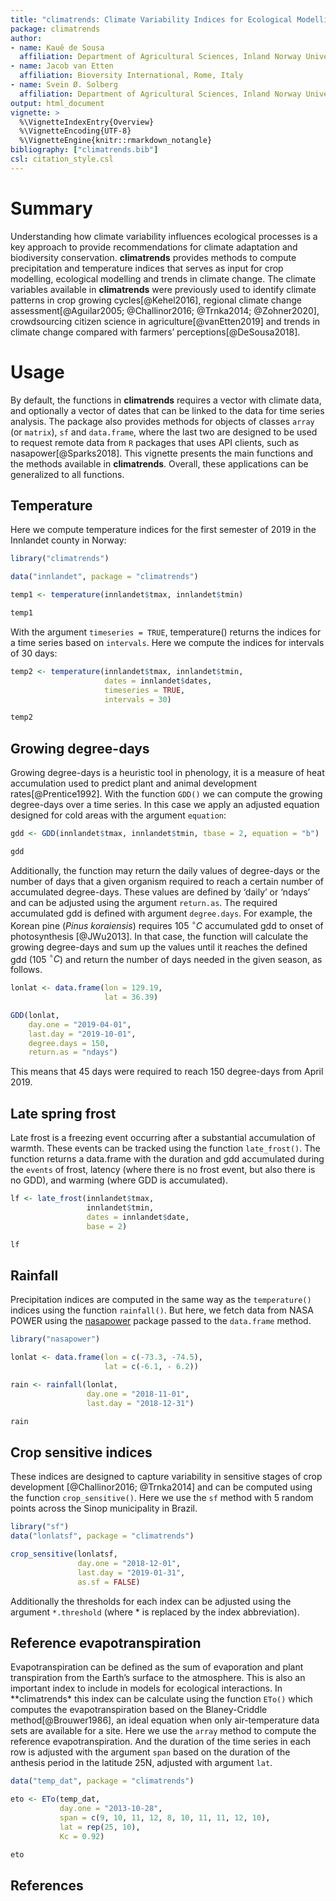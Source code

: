 ```yaml
---
title: "climatrends: Climate Variability Indices for Ecological Modelling"
package: climatrends
author:
- name: Kauê de Sousa
  affiliation: Department of Agricultural Sciences, Inland Norway University, Hamar, Norway; and Bioversity International, Rome, Italy
- name: Jacob van Etten 
  affiliation: Bioversity International, Rome, Italy
- name: Svein Ø. Solberg 
  affiliation: Department of Agricultural Sciences, Inland Norway University, Hamar, Norway
output: html_document
vignette: >
  %\VignetteIndexEntry{Overview}
  %\VignetteEncoding{UTF-8}
  %\VignetteEngine{knitr::rmarkdown_notangle}
bibliography: ["climatrends.bib"]
csl: citation_style.csl
---
```


# Summary

Understanding how climate variability influences ecological processes is a key approach to provide recommendations for climate adaptation and biodiversity conservation. **climatrends** provides methods to compute precipitation and temperature indices that serves as input for crop modelling, ecological modelling and trends in climate change. The climate variables available in **climatrends** were previously used to identify climate patterns in crop growing cycles[@Kehel2016], regional climate change assessment[@Aguilar2005; @Challinor2016; @Trnka2014; @Zohner2020], crowdsourcing citizen science in agriculture[@vanEtten2019] and trends in climate change compared with farmers' perceptions[@DeSousa2018].

# Usage

By default, the functions in **climatrends** requires a vector with climate data, and optionally a vector of dates that can be linked to the data for time series analysis. The package also provides methods for objects of classes `array` (or `matrix`), `sf` and `data.frame`, where the last two are designed to be used to request remote data from `R` packages that uses API clients, such as nasapower[@Sparks2018]. This vignette presents the main functions and the methods available in **climatrends**. Overall, these applications can be generalized to all functions.

## Temperature 

Here we compute temperature indices for the first semester of 2019 in the Innlandet county in Norway:

```r
library("climatrends")

data("innlandet", package = "climatrends")

temp1 <- temperature(innlandet$tmax, innlandet$tmin)

temp1

```

With the argument `timeseries = TRUE`, temperature() returns the indices for a time series based on `intervals`. Here we compute the indices for intervals of 30 days:

```r
temp2 <- temperature(innlandet$tmax, innlandet$tmin,
                     dates = innlandet$dates,
                     timeseries = TRUE, 
                     intervals = 30)

temp2
```

## Growing degree-days 

Growing degree-days is a heuristic tool in phenology, it is a measure of heat accumulation used to predict plant and animal development rates[@Prentice1992]. With the function `GDD()` we can compute the growing degree-days over a time series. In this case we apply an adjusted equation designed for cold areas with the argument `equation`:

```r
gdd <- GDD(innlandet$tmax, innlandet$tmin, tbase = 2, equation = "b")

gdd
```

Additionally, the function may return the daily values of degree-days or the number of days that a given organism required to reach a certain number of accumulated degree-days. These values are defined by 'daily' or 'ndays' and can be adjusted using the argument `return.as`. The required accumulated gdd is defined with argument `degree.days`. For example, the Korean pine (*Pinus koraiensis*) requires 105 $^\circ C$ accumulated gdd to onset of photosynthesis [@JWu2013]. In that case, the function will calculate the growing degree-days and sum up the values until it reaches the defined gdd (105 $^\circ C$) and return the number of days needed in the given season, as follows.

```r
lonlat <- data.frame(lon = 129.19,
                     lat = 36.39)

GDD(lonlat, 
    day.one = "2019-04-01",
    last.day = "2019-10-01",
    degree.days = 150, 
    return.as = "ndays")
```

This means that 45 days were required to reach 150 degree-days from April 2019.

## Late spring frost

Late frost is a freezing event occurring after a substantial accumulation of warmth. These events can be tracked using the function `late_frost()`. The function returns a data.frame with the duration and gdd accumulated during the `events` of frost, latency (where there is no frost event, but also there is no GDD), and warming (where GDD is accumulated).

```r
lf <- late_frost(innlandet$tmax, 
                 innlandet$tmin, 
                 dates = innlandet$date, 
                 base = 2)

lf
```

## Rainfall 

Precipitation indices are computed in the same way as the `temperature()` indices using the function `rainfall()`. But here, we fetch data from NASA POWER using the [nasapower](https://CRAN.R-project.org/package=nasapower) package passed to the `data.frame` method.  

```r
library("nasapower")

lonlat <- data.frame(lon = c(-73.3, -74.5),
                     lat = c(-6.1, - 6.2))

rain <- rainfall(lonlat, 
                 day.one = "2018-11-01",
                 last.day = "2018-12-31")

rain
```

## Crop sensitive indices

These indices are designed to capture variability in sensitive stages of crop development [@Challinor2016; @Trnka2014] and can be computed using the function `crop_sensitive()`. Here we use the `sf` method with 5 random points across the Sinop municipality in Brazil.

```r
library("sf")
data("lonlatsf", package = "climatrends")

crop_sensitive(lonlatsf, 
               day.one = "2018-12-01",
               last.day = "2019-01-31", 
               as.sf = FALSE)
```

Additionally the thresholds for each index can be adjusted using the argument `*.threshold` (where * is replaced by the index abbreviation).

## Reference evapotranspiration

Evapotranspiration can be defined as the sum of evaporation and plant transpiration from the Earth's surface to the atmosphere. This is also an important index to include in models for ecological interactions. In **climatrends* this index can be calculate using the function `ETo()` which computes the evapotranspiration based on the Blaney-Criddle method[@Brouwer1986], an ideal equation when only air-temperature data sets are available for a site. Here we use the `array` method to compute the reference evapotranspiration. And the duration of the time series in each row is adjusted with the argument `span` based on the duration of the anthesis period in the latitude 25N, adjusted with argument `lat`.


```r
data("temp_dat", package = "climatrends")

eto <- ETo(temp_dat, 
           day.one = "2013-10-28",
           span = c(9, 10, 11, 12, 8, 10, 11, 11, 12, 10),
           lat = rep(25, 10),
           Kc = 0.92)

eto

```

## References